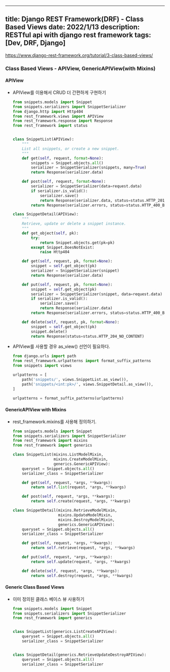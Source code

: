 ---
title: Django REST Framework(DRF) - Class Based Views
date: 2022/1/13
description: RESTful api with django rest framework
tags: [Dev, DRF, Django]
--

https://www.django-rest-framework.org/tutorial/3-class-based-views/

### Class Based Views - APIView, GenericAPIView(with Mixins)

#### APIView
- APIView를 이용해서 CRUD 더 간편하게 구현하기
    ```python
    from snippets.models import Snippet
    from snippets.serializers import SnippetSerializer
    from django.http import Http404
    from rest_framework.views import APIView
    from rest_framework.response import Response
    from rest_framework import status


    class SnippetList(APIView):
        """
        List all snippets, or create a new snippet.
        """
        def get(self, request, format=None):
            snippets = Snippet.objects.all()
            serializer = SnippetSerializer(snippets, many=True)
            return Response(serializer.data)

        def post(self, request, format=None):
            serializer = SnippetSerializer(data=request.data)
            if serializer.is_valid():
                serializer.save()
                return Response(serializer.data, status=status.HTTP_201_CREATED)
            return Response(serializer.errors, status=status.HTTP_400_BAD_REQUEST)
    ```
    ```python
    class SnippetDetail(APIView):
        """
        Retrieve, update or delete a snippet instance.
        """
        def get_object(self, pk):
            try:
                return Snippet.objects.get(pk=pk)
            except Snippet.DoesNotExist:
                raise Http404

        def get(self, request, pk, format=None):
            snippet = self.get_object(pk)
            serializer = SnippetSerializer(snippet)
            return Response(serializer.data)

        def put(self, request, pk, format=None):
            snippet = self.get_object(pk)
            serializer = SnippetSerializer(snippet, data=request.data)
            if serializer.is_valid():
                serializer.save()
                return Response(serializer.data)
            return Response(serializer.errors, status=status.HTTP_400_BAD_REQUEST)

        def delete(self, request, pk, format=None):
            snippet = self.get_object(pk)
            snippet.delete()
            return Response(status=status.HTTP_204_NO_CONTENT)
    ```

- APIView를 사용할 경우 as_view() 선언이 필요하다.
    ```python
    from django.urls import path
    from rest_framework.urlpatterns import format_suffix_patterns
    from snippets import views

    urlpatterns = [
        path('snippets/', views.SnippetList.as_view()),
        path('snippets/<int:pk>/', views.SnippetDetail.as_view()),
    ]

    urlpatterns = format_suffix_patterns(urlpatterns)
    ```

#### GenericAPIView with Mixins
- rest_framework.mixins를 사용해 정의하기.
    ```python
    from snippets.models import Snippet
    from snippets.serializers import SnippetSerializer
    from rest_framework import mixins
    from rest_framework import generics

    class SnippetList(mixins.ListModelMixin,
                      mixins.CreateModelMixin,
                      generics.GenericAPIView):
        queryset = Snippet.objects.all()
        serializer_class = SnippetSerializer

        def get(self, request, *args, **kwargs):
            return self.list(request, *args, **kwargs)

        def post(self, request, *args, **kwargs):
            return self.create(request, *args, **kwargs)
    ```
    ```python
    class SnippetDetail(mixins.RetrieveModelMixin,
                        mixins.UpdateModelMixin,
                        mixins.DestroyModelMixin,
                        generics.GenericAPIView):
        queryset = Snippet.objects.all()
        serializer_class = SnippetSerializer

        def get(self, request, *args, **kwargs):
            return self.retrieve(request, *args, **kwargs)

        def put(self, request, *args, **kwargs):
            return self.update(request, *args, **kwargs)

        def delete(self, request, *args, **kwargs):
            return self.destroy(request, *args, **kwargs)
    ```

#### Generic Class Based Views
- 이미 정의된 클래스 베이스 뷰 사용하기
    ```python
    from snippets.models import Snippet
    from snippets.serializers import SnippetSerializer
    from rest_framework import generics


    class SnippetList(generics.ListCreateAPIView):
        queryset = Snippet.objects.all()
        serializer_class = SnippetSerializer


    class SnippetDetail(generics.RetrieveUpdateDestroyAPIView):
        queryset = Snippet.objects.all()
        serializer_class = SnippetSerializer
    ```
